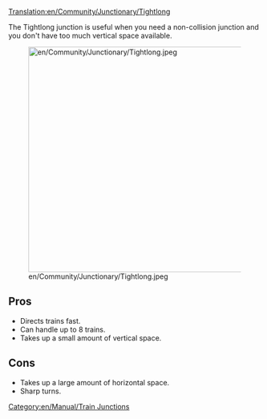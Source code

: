[[Translation:en/Community/Junctionary/Tightlong]]

{{en/Community/Junctionary/Navigation}}

The Tightlong junction is useful when you need a non-collision junction and you don't have too much vertical space available.

[[File:en/Community/Junctionary/Tightlong.jpeg|thumb|450px|none]]

==Pros==
* Directs trains fast.
* Can handle up to 8 trains.
* Takes up a small amount of vertical space.

==Cons==
* Takes up a large amount of horizontal space.
* Sharp turns.


[[Category:en/Manual/Train Junctions]]